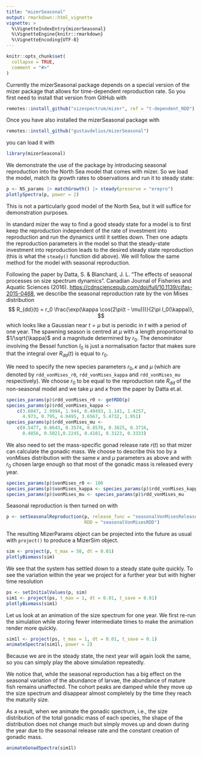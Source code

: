 ```yaml
---
title: "mizerSeasonal"
output: rmarkdown::html_vignette
vignette: >
  %\VignetteIndexEntry{mizerSeasonal}
  %\VignetteEngine{knitr::rmarkdown}
  %\VignetteEncoding{UTF-8}
---
```


```r
knitr::opts_chunk$set(
  collapse = TRUE,
  comment = "#>"
)
```

Currently the mizerSeasonal package depends on a special version of the mizer package that allows for time-dependent reproduction rate. So you first need to install that version from GitHub with
```r
remotes::install_github("sizespectrum/mizer", ref = "t-dependent_RDD")
```

Once you have also installed the mizerSeasonal package with
```r
remotes::install_github("gustavdelius/mizerSeasonal")
```

you can load it with

```r
library(mizerSeasonal)
```

We demonstrate the use of the package by introducing seasonal reproduction into the North Sea model that comes with mizer. So we load the model, match its growth rates to observations and run it to steady state:

```r
p <- NS_params |> matchGrowth() |> steady(preserve = "erepro")
plotlySpectra(p, power = 2)
```

This is not a particularly good model of the North Sea, but it will suffice for demonstration purposes.

In standard mizer the way to find a good steady state for a model is to first keep the reproduction independent of the rate of investment into reproduction and run the dynamics until it settles down. Then one adapts the reproduction parameters in the model so that the steady-state investment into reproduction leads to the desired steady state reproduction (this is what the `steady()` function did above). We will follow the same method for the model with seasonal reproduction.

Following the paper by Datta, S. & Blanchard, J. L. "The effects of seasonal processes on size spectrum dynamics". Canadian Journal of Fisheries and Aquatic Sciences (2016). <https://cdnsciencepub.com/doi/full/10.1139/cjfas-2015-0468>, we describe the seasonal reproduction rate by the von Mises distribution
$$
R_{dd}(t) = r_0 \frac{\exp(\kappa \cos(2\pi(t - \mu)))}{2\pi I_0(\kappa)},
$$
which looks like a Gaussian near $t = \mu$ but is periodic in $t$ with a period of one year. The spawning season is centred at $\mu$ with a length proportional to $1/\sqrt{\kappa}$ and a magnitude determined by $r_0$. The denominator involving the Bessel function $I_0$ is just a normalisation factor that makes sure that the integral over $R_{dd}(t)$ is equal to $r_0$.

We need to specify the new species parameters $r_0, \kappa$ and $\mu$ (which are denoted by `rdd_vonMises_r0`, `rdd_vonMises_kappa` and `rdd_vonMises_mu` respectively). We choose $r_0$ to be equal to the reproduction rate $R_{dd}$ of the non-seasonal model and we take $\mu$ and $\kappa$ from the paper by Datta et.al.
```r
species_params(p)$rdd_vonMises_r0 <- getRDD(p)
species_params(p)$rdd_vonMises_kappa <- 
    c(3.6047, 2.9994, 1.944, 0.40493, 1.141, 1.4257,
      4.973, 0.795, 4.0495, 3.6567, 5.4732, 1.951)
species_params(p)$rdd_vonMises_mu <- 
    c(0.5477, 0.0643, 0.3574, 0.8576, 0.3825, 0.3716,
      0.4856, 0.5021,0.2245, 0.4181, 0.3123, 0.3333)
```

We also need to set the mass-specific gonad release rate $r(t)$ so that mizer can calculate the gonadic mass. We choose to describe this too by a vonMises distribution with the same $\kappa$ and $\mu$ parameters as above and with $r_0$ chosen large enough so that most of the gonadic mass is released every year.
```r
species_params(p)$vonMises_r0 <- 100
species_params(p)$vonMises_kappa <- species_params(p)$rdd_vonMises_kappa
species_params(p)$vonMises_mu <- species_params(p)$rdd_vonMises_mu
```
Seasonal reproduction is then turned on with
```r
p <- setSeasonalReproduction(p, release_func = "seasonalVonMisesRelease",
                             RDD = "seasonalVonMisesRDD")
```

The resulting MizerParams object can be projected into the future as usual with `project()` to produce a MizerSim object.
```r
sim <- project(p, t_max = 50, dt = 0.01)
plotlyBiomass(sim)
```

We see that the system has settled down to a steady state quite quickly. To see the variation within the year we project for a further year but with higher time resolution
```r
ps <- setInitialValues(p, sim)
sim1 <- project(ps, t_max = 1, dt = 0.01, t_save = 0.01)
plotlyBiomass(sim1)
```

Let us look at an animation of the size spectrum for one year. We first re-run the simulation while storing fewer intermediate times to make the animation render more quickly.
```r
sim1l <- project(ps, t_max = 1, dt = 0.01, t_save = 0.1)
animateSpectra(sim1l, power = 2)
```

Because we are in the steady state, the next year will again look the same, so you can simply play the above simulation repeatedly.

We notice that, while the seasonal reproduction has a big effect on the seasonal variation of the abundance of larvae, the abundance of mature fish remains unaffected. The cohort peaks are damped while they move up the size spectrum and disappear almost completely by the time they reach the maturity size.

As a result, when we animate the gonadic spectrum, i.e., the size distribution of the total gonadic mass of each species, the shape of the distribution does not change much but simply moves up and down during the year due to the seasonal release rate and the constant creation of gonadic mass.
```r
animateGonadSpectra(sim1l)
```


